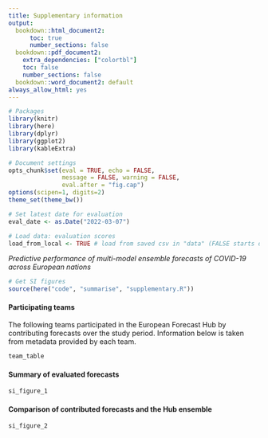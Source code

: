 ```yaml
---
title: Supplementary information 
output:
  bookdown::html_document2:
      toc: true
      number_sections: false
  bookdown::pdf_document2:
    extra_dependencies: ["colortbl"]
    toc: false
    number_sections: false
  bookdown::word_document2: default
always_allow_html: yes
---
```


```r
# Packages
library(knitr)
library(here)
library(dplyr)
library(ggplot2)
library(kableExtra)

# Document settings
opts_chunk$set(eval = TRUE, echo = FALSE,
               message = FALSE, warning = FALSE,
               eval.after = "fig.cap")
options(scipen=1, digits=2)
theme_set(theme_bw())

# Set latest date for evaluation
eval_date <- as.Date("2022-03-07")

# Load data: evaluation scores
load_from_local <- TRUE # load from saved csv in "data" (FALSE starts download)
```

_Predictive performance of multi-model ensemble forecasts of COVID-19 across European nations_

```r
# Get SI figures
source(here("code", "summarise", "supplementary.R"))
```

#### Participating teams

The following teams participated in the European Forecast Hub by contributing forecasts over the study period. Information below is taken from metadata provided by each team.

```r
team_table
```

#### Summary of evaluated forecasts

```r
si_figure_1
```

#### Comparison of contributed forecasts and the Hub ensemble

```r
si_figure_2
```

